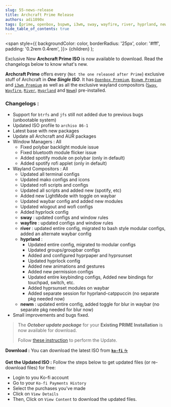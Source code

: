 ```yaml
---
slug: 55-news-release
title: Archcraft Prime Release
authors: adi1090x
tags: [prime, openbox, bspwm, i3wm, sway, wayfire, river, hyprland, newm, release, iso]
hide_table_of_contents: true
---
```


<!-- Badges -->
  <span
    style={{
      backgroundColor: color,
      borderRadius: '25px',
      color: '#fff',
      padding: '0.2rem 0.4rem',
    }}>
    {children}
  </span>
);

<Highlight color="#c778dd">Exclusive</Highlight> New **Archcraft Prime ISO** is now available to download. Read the changelogs below to know what's new. 

<!--truncate-->

**Archcraft Prime** offers every (`Not the one released after Prime`) exclusive stuff of Archcraft in ***One Single ISO***. It has [`Openbox Premium`](/docs/window-managers/stacking-wm/openbox), [`Bspwm Premium`](/docs/window-managers/tiling-wm/bspwm) and [`i3wm Premium`](/docs/window-managers/tiling-wm/i3wm) as well as all the exclusive wayland compositors ([`Sway`](/docs/wayland-compositors/sway), [`Wayfire`](/docs/wayland-compositors/wayfire), [`River`](/docs/wayland-compositors/river), [`Hyprland`](/docs/wayland-compositors/hyprland) and [`Newm`](/docs/wayland-compositors/newm)) pre-installed.

### Changelogs :
- Support for `btrfs` and `jfs` still not added due to previous bugs (unbootable system)
- Updated ISO profile to `archiso 86-1`
- Latest base with new packages
- Update all Archcraft and AUR packages
- Window Managers : All
  - Fixed polybar backlight module issue
  - Fixed bluetooth module flicker issue
  - Added spotify module on polybar (only in default)
  - Added spotify rofi applet (only in default)
- Wayland Compositors : All
  - Updated all terminal configs
  - Updated mako configs and icons
  - Updated rofi scripts and configs
  - Updated all scripts and added new (spotify, etc)
  - Added new LightMode with toggle on waybar
  - Updated waybar config and added new modules
  - Updated wlogout and wofi configs
  - Added hyprlock config
  - **sway** : updated configs and window rules
  - **wayfire** : updated configs and window rules
  - **river** : updated entire config, migrated to bash style modular configs, added an alternate waybar config
  - **hyprland** :
    - Updated entire config, migrated to modular configs
    - Updated groups/groupbar configs
    - Added and configured hyprpaper and hyprsunset
    - Updated hyprlock config
    - Added new animations and gestures
    - Added new permission configs
    - Updated entire keybinding configs, Added new bindings for touchpad, switch, etc.
    - Added hyprsunset modules on waybar
    - Added separate session for hyprland-catppuccin (no separate pkg needed now)
  - **newm** : updated entire config, added toggle for blur in waybar (no separate pkg needed for blur now)
- Small improvements and bugs fixed.

> The ***October update package*** for your **Existing PRIME Installation** is now available for download.
>
>Follow [these instruction](https://wiki.archcraft.io/docs/premium/prime#update) to perform the Update.

**Download :** You can download the latest ISO from [**`ko-fi`** ☕](https://ko-fi.com/s/c925a2a8c1)

**Get the Updated ISO :**  Follow the steps below to get updated files (or re-download files) for free:
- Login to you Ko-fi account
- Go to your `Ko-fi Payments History`
- Select the purchases you've made
- Click on `View Details`
- Then, Click on `View Content` to download the updated files.
